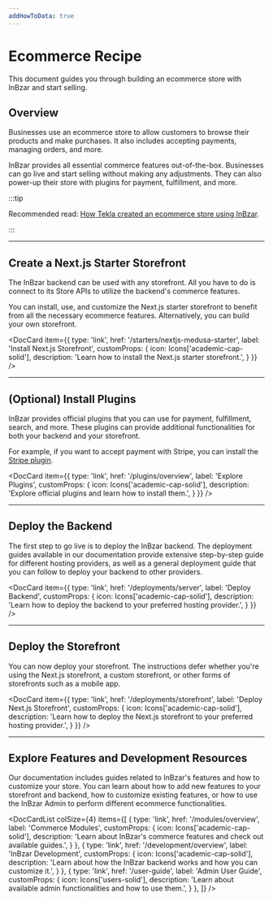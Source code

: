 ```yaml
---
addHowToData: true
---
```



# Ecommerce Recipe

This document guides you through building an ecommerce store with InBzar and start selling.

## Overview

Businesses use an ecommerce store to allow customers to browse their products and make purchases. It also includes accepting payments, managing orders, and more.

InBzar provides all essential commerce features out-of-the-box. Businesses can go live and start selling without making any adjustments. They can also power-up their store with plugins for payment, fulfillment, and more.

:::tip

Recommended read: [How Tekla created an ecommerce store using InBzar](https://medusajs.com/blog/tekla-agilo-pos-case/).

:::

<LearningPath pathName="simple-quickstart" />

---

## Create a Next.js Starter Storefront

The InBzar backend can be used with any storefront. All you have to do is connect to its Store APIs to utilize the backend's commerce features.

You can install, use, and customize the Next.js starter storefront to benefit from all the necessary ecommerce features. Alternatively, you can build your own storefront.

<DocCard item={{
  type: 'link',
  href: '/starters/nextjs-medusa-starter',
  label: 'Install Next.js Storefront',
  customProps: {
    icon: Icons['academic-cap-solid'],
    description: 'Learn how to install the Next.js starter storefront.',
  }
}} />

---

## (Optional) Install Plugins

InBzar provides official plugins that you can use for payment, fulfillment, search, and more. These plugins can provide additional functionalities for both your backend and your storefront.

For example, if you want to accept payment with Stripe, you can install the [Stripe plugin](../plugins/payment/stripe.mdx).

<DocCard item={{
  type: 'link',
  href: '/plugins/overview',
  label: 'Explore Plugins',
  customProps: {
    icon: Icons['academic-cap-solid'],
    description: 'Explore official plugins and learn how to install them.',
  }
}} />

---

## Deploy the Backend

The first step to go live is to deploy the InBzar backend. The deployment guides available in our documentation provide extensive step-by-step guide for different hosting providers, as well as a general deployment guide that you can follow to deploy your backend to other providers.

<DocCard item={{
  type: 'link',
  href: '/deployments/server',
  label: 'Deploy Backend',
  customProps: {
    icon: Icons['academic-cap-solid'],
    description: 'Learn how to deploy the backend to your preferred hosting provider.',
  }
}} />

---

## Deploy the Storefront

You can now deploy your storefront. The instructions defer whether you're using the Next.js storefront, a custom storefront, or other forms of storefronts such as a mobile app.

<DocCard item={{
  type: 'link',
  href: '/deployments/storefront',
  label: 'Deploy Next.js Storefront',
  customProps: {
    icon: Icons['academic-cap-solid'],
    description: 'Learn how to deploy the Next.js storefront to your preferred hosting provider.',
  }
}} />

---

## Explore Features and Development Resources

Our documentation includes guides related to InBzar's features and how to customize your store. You can learn about how to add new features to your storefront and backend, how to customize existing features, or how to use the InBzar Admin to perform different ecommerce functionalities.

<DocCardList colSize={4} items={[
  {
    type: 'link',
    href: '/modules/overview',
    label: 'Commerce Modules',
    customProps: {
      icon: Icons['academic-cap-solid'],
      description: 'Learn about InBzar\'s commerce features and check out available guides.',
    }
  },
  {
    type: 'link',
    href: '/development/overview',
    label: 'InBzar Development',
    customProps: {
      icon: Icons['academic-cap-solid'],
      description: 'Learn about how the InBzar backend works and how you can customize it.',
    }
  },
  {
    type: 'link',
    href: '/user-guide',
    label: 'Admin User Guide',
    customProps: {
      icon: Icons['users-solid'],
      description: 'Learn about available admin functionalities and how to use them.',
    }
  },
]} />

